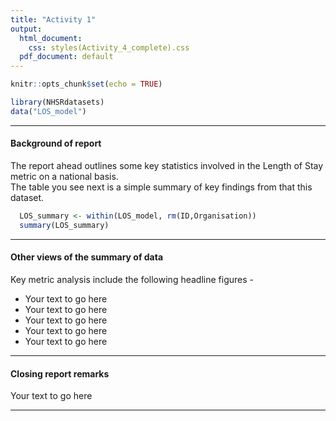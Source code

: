 ```yaml
---
title: "Activity 1"
output:
  html_document:
    css: styles(Activity_4_complete).css
  pdf_document: default
---
```


```r
knitr::opts_chunk$set(echo = TRUE)
```

<!-- Activity 4 : Switch some of the code below so that it uses a combination of traditional Markdown as well as HTML.  The first heading has been changed for you, as has the evolution of the 'span' tag, replacing 'p' tags -->

```r
library(NHSRdatasets)
data("LOS_model")
```

***

####  Background of report

<section>

<span>
  The report ahead outlines some key statistics involved in the Length of Stay metric on a national basis.    
  The table you see next is a simple summary of key findings from that this dataset.  
</span> 
  
```r
  LOS_summary <- within(LOS_model, rm(ID,Organisation)) 
  summary(LOS_summary)
```

</section>
*** 

#### Other views of the summary of data

<section>

<span>
Key metric analysis include the following headline figures -
</span>
  
<body class="listformat">
- Your text to go here
- Your text to go here
- Your text to go here
- Your text to go here
- Your text to go here
</body>

</section>

***

#### Closing report remarks 

<section>

Your text to go here 

</section>

***

</body> 





